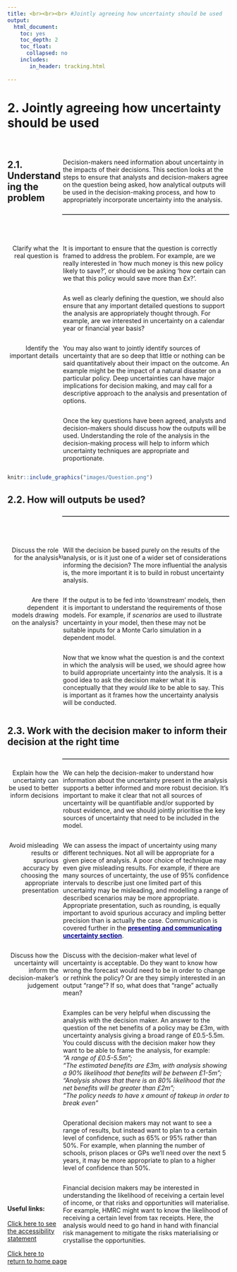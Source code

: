```yaml
---
title: <br><br><br> #Jointly agreeing how uncertainty should be used
output:
  html_document:
    toc: yes
    toc_depth: 2
    toc_float:
      collapsed: no
    includes:
       in_header: tracking.html
    
---
```


<style type="text/css">

:lang(en) {
}


#TOC{
margin-top: 50px;
}

.list-group-item.active, .list-group-item.active:hover, .list-group-item.active:focus {
background-color: DARKBLUE;
}  

body {
margin-top : 150px;
counter-reset : h1;
}

.title{
display: none;
}

h1 {
  counter-reset:h2;
}

h2 {
counter-reset : h3;
}

h1:before{
  content : "2" ". ";
  counter-increment: h1;
}

h2:before {
content : "2" "." counter(h2,decimal) ". ";
counter-increment : h2;
}

h2.nocount:before {
content : "";
counter-increment : none;
}

.section h2{
padding-top: 200px;
float:right;
width: 75%;
}

.section h3{
float:right;
width: 75%;
}

hr { 
  display: block;
  margin-top: 0.5em;
  margin-bottom: 0.5em;
  margin-left: auto;
  margin-right: auto;
  border-style: inset;
  border-width: 1px;
  width: 75%;
  float: right;
} 

.rightA{
float:right;
width: 75%;
}

.leftB{
float: left;
width: 23%;
text-align: right;
}

.footer{
  position: relative; 
  margin-top: 1000px; 
  height = 100px; 
  width: 100%;
  text-align: left
}

.
</style>

# Jointly agreeing how uncertainty should be used

<br>

<div class = "rightA">
Decision-makers need information about uncertainty in the impacts of their decisions. This section looks at the steps to ensure that analysts and decision-makers agree on the question being asked, how analytical outputs will be used in the decision-making process, and how to appropriately incorporate uncertainty into the analysis.
</div>

## Understanding the problem

<div style="clear: both;"></div>

<hr>

<div style="clear: both;"></div>

<br>

<div class = "leftB">
Clarify what the real question is
</div>

<div class = "rightA">
It is important to ensure that the question is correctly framed to address the problem. For example, are we really interested in 'how much money is this new policy likely to save?', or should we be asking 'how certain can we that this policy would save more than &#163;x?'.  
</div>

<br>

<div class = "rightA">
As well as clearly defining the question, we should also ensure that any important detailed questions to support the analysis are appropriately thought through. For example, are we interested in uncertainty on a calendar year or financial year basis? 
</div>

<div class = "rightA">
You may also want to jointly identify sources of uncertainty that are so deep that little or nothing can be said quantitatively about their impact on the outcome. An example might be the impact of a natural disaster on a particular policy. Deep uncertainties can have major implications for decision making, and may call for a descriptive approach to the analysis and presentation of options. 
</div>

<div class = "leftB">
Identify the important details
</div>

<br>

<div class = "rightA">
Once the key questions have been agreed, analysts and decision-makers should discuss how the outputs will be used. Understanding the role of the analysis in the decision-making process will help to inform which uncertainty techniques are appropriate and proportionate. 
</div>

<div style="clear: both;"></div>


```r

knitr::include_graphics("images/Question.png")

```

## How will outputs be used?

<div style="clear: both;"></div>

<hr>

<div style="clear: both;"></div>

<br>

<div class = "leftB">
Discuss the role for the analysis
</div>

<div class = "rightA">
Will the decision be based purely on the results of the analysis, or is it just one of a wider set of considerations informing the decision? The more influential the analysis is, the more important it is to build in robust uncertainty analysis.
</div>

<br>

<div class = "rightA">
If the output is to be fed into ‘downstream’ models, then it is important to understand the requirements of those models. For example, if <i>scenarios</i> are used to illustrate uncertainty in your model, then these may not be suitable inputs for a Monte Carlo simulation in a dependent model.
</div>

<div class = "leftB">
Are there dependent models drawing on the analysis?
</div>

<div class = "rightA">
Now that we know what the question is and the context in which the analysis will be used, we should agree how to build appropriate uncertainty into the analysis. It is a good idea to ask the decision maker what it is conceptually that they <i>would like</i> to be able to say. This is important as it frames how the uncertainty analysis will be conducted. 
</div>


```r

knitr::include_graphics("images/Outputs_use.png")

```


<div style="clear: both;"></div>

## Work with the decision maker to inform their decision at the right time

<div style="clear: both;"></div>

<hr>

<div style="clear: both;"></div>

<div class = "leftB">
Explain how the uncertainty can be used to better inform decisions
</div>

<div class = "rightA">
We can help the decision-maker to understand how information about the uncertainty present in the analysis supports a better informed and more robust decision. It's important to make it clear that not all sources of uncertainty will be quantifiable and/or supported by robust evidence, and we should jointly prioritise the key sources of uncertainty that need to be included in the model.
</div>

<div class = "rightA">
We can assess the impact of uncertainty using many different techniques. Not all will be appropriate for a given piece of analysis. A poor choice of technique may even give misleading results. For example, if there are many sources of uncertainty, the use of 95% confidence intervals to describe just one limited part of this uncertainty may be misleading, and modelling a range of described scenarios may be more appropriate. Appropriate presentation, such as rounding, is equally important to avoid spurious accuracy and impling better precision than is actually the case. Communication is covered further in the <a href="chapter_6.html" style="color: DARKBLUE;"> <b>presenting and communicating uncertainty section</b></a>.
</div>

<div class = "leftB">
Avoid misleading results or spurious accuracy by choosing the appropriate presentation
</div>

<div class = "rightA">
Discuss with the decision-maker what level of uncertainty is acceptable. Do they want to know how wrong the forecast would need to be in order to change or rethink the policy? Or are they simply interested in an output “range”? If so, what does that “range” actually mean?
</div>

<div class = "leftB">
Discuss how the uncertainty will inform the decision-maker’s judgement
</div>

<div class = "rightA">
Examples can be very helpful when discussing the analysis with the decision maker. An answer to the question of the net benefits of a policy may be &#163;3m, with uncertainty analysis giving a broad range of &#163;0.5-5.5m. You could discuss with the decision maker how they want to be able to frame the analysis, for example: <br> <i>"A range of &#163;0.5-5.5m";
<br> "The estimated benefits are &#163;3m, with analysis showing a 90% likelihood that benefits will be between &#163;1-5m";
<br> "Analysis shows that there is an 80% likelihood that the net benefits will be greater than &#163;2m";
<br> "The policy needs to have $x$ amount of takeup in order to break even"</i>
</div>

<div class = "rightA">
Operational decision makers may not want to see a range of results, but instead want to plan to a certain level of confidence, such as 65% or 95% rather than 50%. For example, when planning the number of schools, prison places or GPs we’ll need over the next 5 years, it may be more appropriate to plan to a higher level of confidence than 50%.
</div>

<div class = "rightA">
Financial decision makers may be interested in understanding the likelihood of receiving a certain level of income, or that risks and opportunities will materialise. For example, HMRC might want to know the likelihood of receiving a certain level from tax receipts. Here, the analysis would need to go hand in hand with financial risk management to mitigate the risks materialising or crystallise the opportunities.
</div>

<div class="footer">
<b>Useful links:</b>
<br><br>
<a href="accessibility.html">Click here to see the accessibility statement</a>
<br><br>
<a href="index.html">Click here to return to home page</a>
</div>

